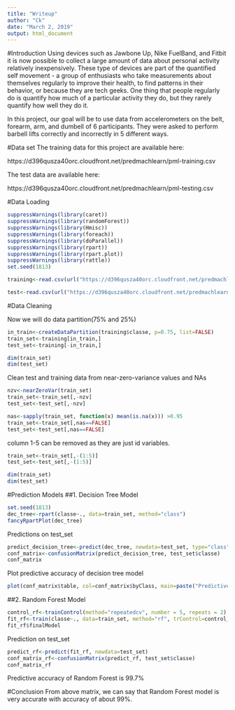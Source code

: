 ---
title: "Writeup"
author: "Ck"
date: "March 2, 2019"
output: html_document
---

#Introduction
Using devices such as Jawbone Up, Nike FuelBand, and Fitbit it is now possible to collect a large amount of data about personal activity relatively inexpensively. These type of devices are part of the quantified self movement - a group of enthusiasts who take measurements about themselves regularly to improve their health, to find patterns in their behavior, or because they are tech geeks. One thing that people regularly do is quantify how much of a particular activity they do, but they rarely quantify how well they do it. 

In this project, our goal will be to use data from accelerometers on the belt, forearm, arm, and dumbell of 6 participants. They were asked to perform barbell lifts correctly and incorrectly in 5 different ways. 


#Data set
The training data for this project are available here:

https://d396qusza40orc.cloudfront.net/predmachlearn/pml-training.csv

The test data are available here:

https://d396qusza40orc.cloudfront.net/predmachlearn/pml-testing.csv


#Data Loading
```{r, echo=FALSE}
suppressWarnings(library(caret))
suppressWarnings(library(randomForest))
suppressWarnings(library(Hmisc))
suppressWarnings(library(foreach))
suppressWarnings(library(doParallel))
suppressWarnings(library(rpart))
suppressWarnings(library(rpart.plot))
suppressWarnings(library(rattle))
set.seed(1813)

training<-read.csv(url("https://d396qusza40orc.cloudfront.net/predmachlearn/pml-training.csv"), na.strings = c("NA",""), strip.white = TRUE)

test<-read.csv(url("https://d396qusza40orc.cloudfront.net/predmachlearn/pml-testing.csv"), na.strings = c("NA",""), strip.white = TRUE)

```

#Data Cleaning

Now we will do data partition(75% and 25%)
```{r}
in_train<-createDataPartition(training$classe, p=0.75, list=FALSE)
train_set<-training[in_train,]
test_set<-training[-in_train,]

dim(train_set)
dim(test_set)
```

Clean test and training data from near-zero-variance values and NAs
```{r}
nzv<-nearZeroVar(train_set)
train_set<-train_set[,-nzv]
test_set<-test_set[,-nzv]

nas<-sapply(train_set, function(x) mean(is.na(x))) >0.95
train_set<-train_set[,nas==FALSE]
test_set<-test_set[,nas==FALSE]
```

column 1-5 can be removed as they are just id variables.
```{r}
train_set<-train_set[,-(1:5)]
test_set<-test_set[,-(1:5)]

dim(train_set)
dim(test_set)
```

#Prediction Models
##1. Decision Tree Model
```{r}
set.seed(1813)
dec_tree<-rpart(classe~., data=train_set, method="class")
fancyRpartPlot(dec_tree)
```

Predictions on test_set
```{r}
predict_decision_tree<-predict(dec_tree, newdata=test_set, type="class")
conf_matrix<-confusionMatrix(predict_decision_tree, test_set$classe)
conf_matrix
```

Plot predictive accuracy of decision tree model
```{r}
plot(conf_matrix$table, col=conf_matrix$byClass, main=paste("Predictive Accuracy=", round(conf_matrix$overall['Accuracy'],4)))
```

##2. Random Forest Model
```{r}

control_rf<-trainControl(method="repeatedcv", number = 5, repeats = 2)
fit_rf<-train(classe~., data=train_set, method="rf", trControl=control_rf, tuneLength=1, verbose=FALSE)
fit_rf$finalModel
```

Prediction on test_set
```{r}
predict_rf<-predict(fit_rf, newdata=test_set)
conf_matrix_rf<-confusionMatrix(predict_rf, test_set$classe)
conf_matrix_rf
```
Predictive accuracy of Random Forest is 99.7%

#Conclusion
From above matrix, we can say that Random Forest model is very accurate with accuracy of about 99%.